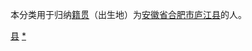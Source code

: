 {{Catnav|頁面分類|各種主題的頁面分類|依中国各省来作的分类|各地中国人|安徽人|合肥人}}
{{Catnav|頁面分類|人物|各國人物|中国人|各地中国人|安徽人|合肥人}}

本分类用于归纳[[籍贯|籍贯]]（出生地）为[[安徽省|安徽省]][[合肥市|合肥市]][[庐江县|庐江县]]的人。

[[Category:合肥人|县]]
[[Category:庐江县|*]]